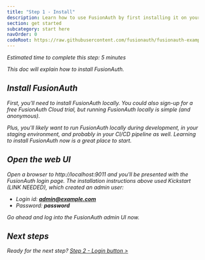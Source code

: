 ```yaml
---
title: "Step 1 - Install"
description: Learn how to use FusionAuth by first installing it on your development machine.
section: get started
subcategory: start here
navOrder: 0
codeRoot: https://raw.githubusercontent.com/fusionauth/fusionauth-example-express-start-here/main
---
```


<div className="border border-green-700 px-3 rounded-md">
  <i className="fa-duotone fa-stopwatch fa-2x mr-2 text-green-700 align-middle"/> Estimated time to complete this step: 5 minutes
</div>

This doc will explain how to install FusionAuth.

## Install FusionAuth

First, you'll need to install FusionAuth locally. You could also sign-up for a free FusionAuth Cloud trial, but running FusionAuth locally is simple (and anonymous).

Plus, you'll likely want to run FusionAuth locally during development, in your staging environment, and probably in your CI/CD pipeline as well. Learning to install FusionAuth now is a great place to start.

<InstallOrStartTrial/>

## Open the web UI

Open a browser to http://localhost:9011 and you'll be presented with the FusionAuth login page. The installation instructions above used Kickstart (LINK NEEDED), which created an admin user:

* Login id: **admin@example.com**
* Password: **password**

Go ahead and log into the FusionAuth admin UI now.

## Next steps

<span className="inline-block mr-6 font-bold">Ready for the next step?</span> [Step 2 - Login button \>](step-2)


